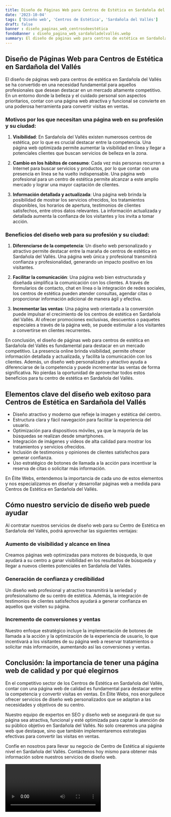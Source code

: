 ```yaml
---
title: Diseño de Páginas Web para Centros de Estética en Sardañola del Vallés
date: '2023-10-04'
tags: ['Diseño web', 'Centros de Estética', 'Sardañola del Vallés']
draft: false
banner : diseño_paginas_web_centrosdeestética
fondoBanner : diseño_pagina_web_sardañoladelvallés.webp
summary: El diseño de páginas web para centros de estética en Sardañola del Vallés se ha convertido en una necesidad fundamental para aquellos profesionales que desean destacar en un mercado altamente competitivo. En un entorno donde la belleza y el cuidado personal son aspectos prioritarios, contar con una página web atractiva y funcional se convierte en una poderosa herramienta para convertir visitas en ventas.
---
```


## Diseño de Páginas Web para Centros de Estética en Sardañola del Vallés

El diseño de páginas web para centros de estética en Sardañola del Vallés se ha convertido en una necesidad fundamental para aquellos profesionales que desean destacar en un mercado altamente competitivo. En un entorno donde la belleza y el cuidado personal son aspectos prioritarios, contar con una página web atractiva y funcional se convierte en una poderosa herramienta para convertir visitas en ventas.

### Motivos por los que necesitan una página web en su profesión y su ciudad:

1. **Visibilidad**: En Sardañola del Vallés existen numerosos centros de estética, por lo que es crucial destacar entre la competencia. Una página web optimizada permite aumentar la visibilidad en línea y llegar a potenciales clientes que buscan servicios de belleza en la zona.

2. **Cambio en los hábitos de consumo**: Cada vez más personas recurren a Internet para buscar servicios y productos, por lo que contar con una presencia en línea se ha vuelto indispensable. Una página web profesional para un centro de estética permite alcanzar a este amplio mercado y lograr una mayor captación de clientes.

3. **Información detallada y actualizada**: Una página web brinda la posibilidad de mostrar los servicios ofrecidos, los tratamientos disponibles, los horarios de apertura, testimonios de clientes satisfechos, entre otros datos relevantes. La información actualizada y detallada aumenta la confianza de los visitantes y los invita a tomar acción.

### Beneficios del diseño web para su profesión y su ciudad:

1. **Diferenciarse de la competencia**: Un diseño web personalizado y atractivo permite destacar entre la maraña de centros de estética en Sardañola del Vallés. Una página web única y profesional transmitirá confianza y profesionalidad, generando un impacto positivo en los visitantes.

2. **Facilitar la comunicación**: Una página web bien estructurada y diseñada simplifica la comunicación con los clientes. A través de formularios de contacto, chat en línea o la integración de redes sociales, los centros de estética pueden atender consultas, agendar citas o proporcionar información adicional de manera ágil y efectiva.

3. **Incrementar las ventas**: Una página web orientada a la conversión puede impulsar el crecimiento de los centros de estética en Sardañola del Vallés. Al ofrecer promociones exclusivas, descuentos o paquetes especiales a través de la página web, se puede estimular a los visitantes a convertirse en clientes recurrentes.

En conclusión, el diseño de páginas web para centros de estética en Sardañola del Vallés es fundamental para destacar en un mercado competitivo. La presencia online brinda visibilidad, permite ofrecer información detallada y actualizada, y facilita la comunicación con los clientes. Además, un diseño web personalizado y atractivo ayuda a diferenciarse de la competencia y puede incrementar las ventas de forma significativa. No pierdas la oportunidad de aprovechar todos estos beneficios para tu centro de estética en Sardañola del Vallés.

<GifSeo />

<Cta />

## Elementos clave del diseño web exitoso para Centros de Estética en Sardañola del Vallés

- Diseño atractivo y moderno que refleje la imagen y estética del centro.
- Estructura clara y fácil navegación para facilitar la experiencia del usuario.
- Optimización para dispositivos móviles, ya que la mayoría de las búsquedas se realizan desde smartphones.
- Integración de imágenes y videos de alta calidad para mostrar los tratamientos y servicios ofrecidos.
- Inclusión de testimonios y opiniones de clientes satisfechos para generar confianza.
- Uso estratégico de botones de llamada a la acción para incentivar la reserva de citas o solicitar más información.

En Élite Webs, entendemos la importancia de cada uno de estos elementos y nos especializamos en diseñar y desarrollar páginas web a medida para Centros de Estética en Sardañola del Vallés.

## Cómo nuestro servicio de diseño web puede ayudar

Al contratar nuestros servicios de diseño web para su Centro de Estética en Sardañola del Vallés, podrá aprovechar las siguientes ventajas:

### Aumento de visibilidad y alcance en línea
Creamos páginas web optimizadas para motores de búsqueda, lo que ayudará a su centro a ganar visibilidad en los resultados de búsqueda y llegar a nuevos clientes potenciales en Sardañola del Vallés.

### Generación de confianza y credibilidad
Un diseño web profesional y atractivo transmitirá la seriedad y profesionalismo de su centro de estética. Además, la integración de testimonios de clientes satisfechos ayudará a generar confianza en aquellos que visiten su página.

### Incremento de conversiones y ventas
Nuestro enfoque estratégico incluye la implementación de botones de llamada a la acción y la optimización de la experiencia de usuario, lo que incentivará a los visitantes de su página web a reservar tratamientos o solicitar más información, aumentando así las conversiones y ventas.

## Conclusión: la importancia de tener una página web de calidad y por qué elegirnos

En el competitivo sector de los Centros de Estética en Sardañola del Vallés, contar con una página web de calidad es fundamental para destacar entre la competencia y convertir visitas en ventas. En Élite Webs, nos enorgullece ofrecer servicios de diseño web personalizados que se adaptan a las necesidades y objetivos de su centro.

Nuestro equipo de expertos en SEO y diseño web se asegurará de que su página sea atractiva, funcional y esté optimizada para captar la atención de su público objetivo en Sardañola del Vallés. No solo crearemos una página web que destaque, sino que también implementaremos estrategias efectivas para convertir las visitas en ventas.

Confíe en nosotros para llevar su negocio de Centro de Estética al siguiente nivel en Sardañola del Vallés. Contáctenos hoy mismo para obtener más información sobre nuestros servicios de diseño web.

<Video />

<CtaBot job='Centros de Estética' city='Sardañola del Vallés'/>

<Gmaps query='Sardañola del Vallés+españa+maps' />